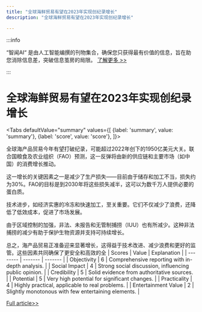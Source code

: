 ```yaml
---
title: "全球海鲜贸易有望在2023年实现创纪录增长"
description: "全球海鲜贸易有望在2023年实现创纪录增长"

---
```



:::info

“智闻AI“ 是由人工智能编撰的刊物集合，确保您只获得最有价值的信息，旨在助您消除信息差，突破信息茧房的局限。  [了解更多 >>](/)

:::

# 全球海鲜贸易有望在2023年实现创纪录增长


<Tabs
	defaultValue="summary"
	values={[
	{label: 'summary', value: 'summary'},
	{label: 'score', value: 'score'},
]}>
<TabItem value="summary">


全球海产品贸易今年有望打破纪录，可能超过2022年创下的1950亿美元大关。联合国粮食及农业组织（FAO）预测，这一反弹将由新的供应链和主要市场（如中国）的消费增长推动。

这一增长的关键因素之一是减少了生产损失——目前由于储存和加工不当，损失约为30%。FAO的目标是到2030年将这些损失减半，这可以为数千万人提供必要的蛋白质。

技术进步，如经济实惠的冷冻和快速加工，至关重要。它们不仅减少了浪费，还降低了低效成本，促进了市场发展。

由于区域控制的加强，非法、未报告和无管制捕捞（IUU）也有所减少。这种非法捕捞的减少有助于保护生物资源并支持可持续增长。

总之，海产品贸易正准备迎来显著增长，这得益于技术改进、减少浪费和更好的监管。这些因素共同确保了更安全和高效的全
</TabItem>
<TabItem value="score">
	| Scores     | Value   | Explanation |
	| -------- | ------- | ------- |
	| Objectivity  | 6    | Comprehensive reporting with in-depth analysis.    |
	| Social Impact | 4     | Strong social discussion, influencing public opinion.    |
	| Credibility    | 5    | Solid evidence from authoritative sources.    |
	| Potential    | 5    | Very high potential for significant changes.    |
	| Practicality    | 4    | Highly practical, applicable to real problems.    |
	| Entertainment Value    | 2    | Slightly monotonous with few entertaining elements.    |
</TabItem>
</Tabs>

[Full article>>](https://tass.com/economy/1845339)
